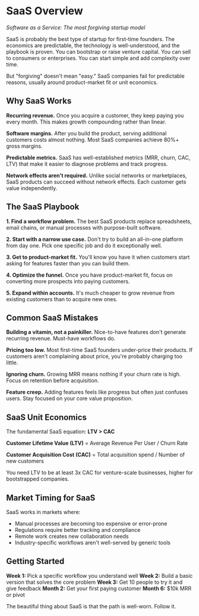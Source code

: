 # SaaS Overview

*Software as a Service: The most forgiving startup model*

SaaS is probably the best type of startup for first-time founders. The economics are predictable, the technology is well-understood, and the playbook is proven. You can bootstrap or raise venture capital. You can sell to consumers or enterprises. You can start simple and add complexity over time.

But "forgiving" doesn't mean "easy." SaaS companies fail for predictable reasons, usually around product-market fit or unit economics.

## Why SaaS Works

**Recurring revenue.** Once you acquire a customer, they keep paying you every month. This makes growth compounding rather than linear.

**Software margins.** After you build the product, serving additional customers costs almost nothing. Most SaaS companies achieve 80%+ gross margins.

**Predictable metrics.** SaaS has well-established metrics (MRR, churn, CAC, LTV) that make it easier to diagnose problems and track progress.

**Network effects aren't required.** Unlike social networks or marketplaces, SaaS products can succeed without network effects. Each customer gets value independently.

## The SaaS Playbook

**1. Find a workflow problem.** The best SaaS products replace spreadsheets, email chains, or manual processes with purpose-built software.

**2. Start with a narrow use case.** Don't try to build an all-in-one platform from day one. Pick one specific job and do it exceptionally well.

**3. Get to product-market fit.** You'll know you have it when customers start asking for features faster than you can build them.

**4. Optimize the funnel.** Once you have product-market fit, focus on converting more prospects into paying customers.

**5. Expand within accounts.** It's much cheaper to grow revenue from existing customers than to acquire new ones.

## Common SaaS Mistakes

**Building a vitamin, not a painkiller.** Nice-to-have features don't generate recurring revenue. Must-have workflows do.

**Pricing too low.** Most first-time SaaS founders under-price their products. If customers aren't complaining about price, you're probably charging too little.

**Ignoring churn.** Growing MRR means nothing if your churn rate is high. Focus on retention before acquisition.

**Feature creep.** Adding features feels like progress but often just confuses users. Stay focused on your core value proposition.

## SaaS Unit Economics

The fundamental SaaS equation: **LTV > CAC**

**Customer Lifetime Value (LTV)** = Average Revenue Per User / Churn Rate

**Customer Acquisition Cost (CAC)** = Total acquisition spend / Number of new customers

You need LTV to be at least 3x CAC for venture-scale businesses, higher for bootstrapped companies.

## Market Timing for SaaS

SaaS works in markets where:
- Manual processes are becoming too expensive or error-prone
- Regulations require better tracking and compliance
- Remote work creates new collaboration needs
- Industry-specific workflows aren't well-served by generic tools

## Getting Started

**Week 1:** Pick a specific workflow you understand well
**Week 2:** Build a basic version that solves the core problem
**Week 3:** Get 10 people to try it and give feedback
**Month 2:** Get your first paying customer
**Month 6:** $10k MRR or pivot

The beautiful thing about SaaS is that the path is well-worn. Follow it.